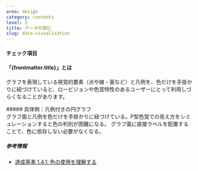```yaml
---
area: design
category: contents
level: 2
title: データ可視化
slug: data-visualization
---
```



#### チェック項目

<Checkpoint title="グラフの視覚的要素と凡例を色以外の手段で紐づけられるようにする" />

#### 「{frontmatter.title}」とは

<Level level={frontmatter.level} />

グラフを表現している視覚的要素（点や線・面など）と凡例を、色だけを手掛かりに紐づけていると、ロービジョンや色覚特性のあるユーザーにとって利用しづらくなることがあります。

<Cases>
  <div slot="title">
    ##### 具体例：凡例付きの円グラフ
  </div>
  <Case type="bad" title="グラフ面と凡例を色で紐づけている">
    グラフ面と凡例を色だけを手掛かりに紐づけている。P型色覚での見え方をシミュレーションすると色の判別が困難になる。
  </Case>
  <Case type="good" title="グラフ面に直接ラベルを配置する">
    グラフ面に直接ラベルを配置することで、色に依存しない必要がなくなる。
  </Case>
</Cases>

##### 参考情報

- [達成基準 1.4.1: 色の使用を理解する](https://waic.jp/translations/WCAG21/Understanding/use-of-color.html)
